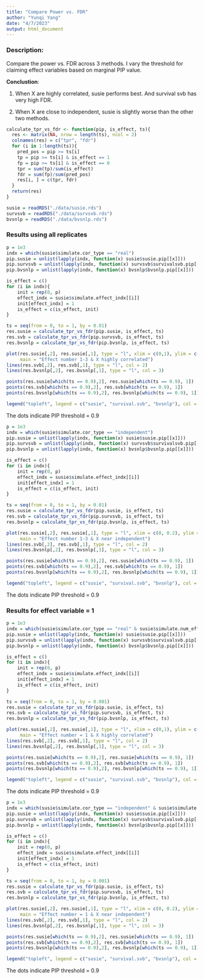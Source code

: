 ```yaml
---
title: "Compare Power vs. FDR"
author: "Yunqi Yang"
date: "4/7/2023"
output: html_document
---
```


### Description:

Compare the power vs. FDR across 3 methods. I vary the threshold for claiming effect variables based on marginal PIP value. 

**Conclustion**:

1. When X are highly correlated, susie performs best. And survival svb has very high FDR.

2. When X are close to independent, susie is slightly worse than the other two methods. 


```r
calculate_tpr_vs_fdr <- function(pip, is_effect, ts){
  res <- matrix(NA, nrow = length(ts), ncol = 2)
  colnames(res) = c("tpr", "fdr")
  for (i in 1:length(ts)){
    pred_pos = pip >= ts[i]
    tp = pip >= ts[i] & is_effect == 1
    fp = pip >= ts[i] & is_effect == 0
    tpr = sum(tp)/sum(is_effect)
    fdr = sum(fp)/sum(pred_pos)
    res[i, ] = c(tpr, fdr)
  }
  return(res)
}

```

```r
susie = readRDS("./data/susie.rds")
survsvb = readRDS("./data/survsvb.rds")
bvsnlp = readRDS("./data/bvsnlp.rds")
```

### Results using all replicates 

```r
p = 1e3
indx = which(susie$simulate.cor_type == "real")
pip.susie = unlist(lapply(indx, function(x) susie$susie.pip[[x]]))
pip.survsvb = unlist(lapply(indx, function(x) survsvb$survivalsvb.pip[[x]]))
pip.bvsnlp = unlist(lapply(indx, function(x) bvsnlp$bvsnlp.pip[[x]]))

is_effect = c()
for (i in indx){
    init = rep(0, p)
    effect_indx = susie$simulate.effect_indx[[i]]
    init[effect_indx] = 1
    is_effect = c(is_effect, init)
}

```

```r
ts = seq(from = 0, to = 1, by = 0.01)
res.susie = calculate_tpr_vs_fdr(pip.susie, is_effect, ts)
res.svb = calculate_tpr_vs_fdr(pip.survsvb, is_effect, ts)
res.bvsnlp = calculate_tpr_vs_fdr(pip.bvsnlp, is_effect, ts)
```


```r
plot(res.susie[,2], res.susie[,1], type = "l", xlim = c(0,1), ylim = c(0, 1), xlab = "FDR", ylab = "Power",
     main = "Effect number 1-3 & X highly correlated")
lines(res.svb[,2], res.svb[,1], type = "l", col = 2)
lines(res.bvsnlp[,2], res.bvsnlp[,1], type = "l", col = 3)

points(res.susie[which(ts == 0.9),2], res.susie[which(ts == 0.9), 1])
points(res.svb[which(ts == 0.9),2], res.svb[which(ts == 0.9), 1])
points(res.bvsnlp[which(ts == 0.9),2], res.bvsnlp[which(ts == 0.9), 1])

legend("topleft", legend = c("susie", "survival.svb", "bvsnlp"), col = c(1,2,3), lty = 1)
```
The dots indicate PIP threshold = 0.9

```r
p = 1e3
indx = which(susie$simulate.cor_type == "independent")
pip.susie = unlist(lapply(indx, function(x) susie$susie.pip[[x]]))
pip.survsvb = unlist(lapply(indx, function(x) survsvb$survivalsvb.pip[[x]]))
pip.bvsnlp = unlist(lapply(indx, function(x) bvsnlp$bvsnlp.pip[[x]]))

is_effect = c()
for (i in indx){
    init = rep(0, p)
    effect_indx = susie$simulate.effect_indx[[i]]
    init[effect_indx] = 1
    is_effect = c(is_effect, init)
}

```

```r
ts = seq(from = 0, to = 1, by = 0.01)
res.susie = calculate_tpr_vs_fdr(pip.susie, is_effect, ts)
res.svb = calculate_tpr_vs_fdr(pip.survsvb, is_effect, ts)
res.bvsnlp = calculate_tpr_vs_fdr(pip.bvsnlp, is_effect, ts)
```


```r
plot(res.susie[,2], res.susie[,1], type = "l", xlim = c(0, 0.2), ylim = c(0, 1), xlab = "FDR", ylab = "Power",
     main = "Effect number 1-3 & X near independent")
lines(res.svb[,2], res.svb[,1], type = "l", col = 2)
lines(res.bvsnlp[,2], res.bvsnlp[,1], type = "l", col = 3)

points(res.susie[which(ts == 0.9),2], res.susie[which(ts == 0.9), 1])
points(res.svb[which(ts == 0.9),2], res.svb[which(ts == 0.9), 1])
points(res.bvsnlp[which(ts == 0.9),2], res.bvsnlp[which(ts == 0.9), 1])

legend("topleft", legend = c("susie", "survival.svb", "bvsnlp"), col = c(1,2,3), lty = 1)
```
The dots indicate PIP threshold = 0.9


### Results for effect variable = 1

```r
p = 1e3
indx = which(susie$simulate.cor_type == "real" & susie$simulate.num_effect == 1)
pip.susie = unlist(lapply(indx, function(x) susie$susie.pip[[x]]))
pip.survsvb = unlist(lapply(indx, function(x) survsvb$survivalsvb.pip[[x]]))
pip.bvsnlp = unlist(lapply(indx, function(x) bvsnlp$bvsnlp.pip[[x]]))

is_effect = c()
for (i in indx){
    init = rep(0, p)
    effect_indx = susie$simulate.effect_indx[[i]]
    init[effect_indx] = 1
    is_effect = c(is_effect, init)
}

```

```r
ts = seq(from = 0, to = 1, by = 0.001)
res.susie = calculate_tpr_vs_fdr(pip.susie, is_effect, ts)
res.svb = calculate_tpr_vs_fdr(pip.survsvb, is_effect, ts)
res.bvsnlp = calculate_tpr_vs_fdr(pip.bvsnlp, is_effect, ts)
```


```r
plot(res.susie[,2], res.susie[,1], type = "l", xlim = c(0,1), ylim = c(0, 1), xlab = "FDR", ylab = "Power",
     main = "Effect number = 1 & X highly correlated")
lines(res.svb[,2], res.svb[,1], type = "l", col = 2)
lines(res.bvsnlp[,2], res.bvsnlp[,1], type = "l", col = 3)

points(res.susie[which(ts == 0.9),2], res.susie[which(ts == 0.9), 1])
points(res.svb[which(ts == 0.9),2], res.svb[which(ts == 0.9), 1])
points(res.bvsnlp[which(ts == 0.9),2], res.bvsnlp[which(ts == 0.9), 1])

legend("topleft", legend = c("susie", "survival.svb", "bvsnlp"), col = c(1,2,3), lty = 1)
```
The dots indicate PIP threshold = 0.9

```r
p = 1e3
indx = which(susie$simulate.cor_type == "independent" & susie$simulate.num_effect == 1)
pip.susie = unlist(lapply(indx, function(x) susie$susie.pip[[x]]))
pip.survsvb = unlist(lapply(indx, function(x) survsvb$survivalsvb.pip[[x]]))
pip.bvsnlp = unlist(lapply(indx, function(x) bvsnlp$bvsnlp.pip[[x]]))

is_effect = c()
for (i in indx){
    init = rep(0, p)
    effect_indx = susie$simulate.effect_indx[[i]]
    init[effect_indx] = 1
    is_effect = c(is_effect, init)
}

```

```r
ts = seq(from = 0, to = 1, by = 0.001)
res.susie = calculate_tpr_vs_fdr(pip.susie, is_effect, ts)
res.svb = calculate_tpr_vs_fdr(pip.survsvb, is_effect, ts)
res.bvsnlp = calculate_tpr_vs_fdr(pip.bvsnlp, is_effect, ts)
```


```r
plot(res.susie[,2], res.susie[,1], type = "l", xlim = c(0, 0.2), ylim = c(0, 1), xlab = "FDR", ylab = "Power",
     main = "Effect number = 1 & X near independent")
lines(res.svb[,2], res.svb[,1], type = "l", col = 2)
lines(res.bvsnlp[,2], res.bvsnlp[,1], type = "l", col = 3)

points(res.susie[which(ts == 0.9),2], res.susie[which(ts == 0.9), 1])
points(res.svb[which(ts == 0.9),2], res.svb[which(ts == 0.9), 1])
points(res.bvsnlp[which(ts == 0.9),2], res.bvsnlp[which(ts == 0.9), 1])

legend("topleft", legend = c("susie", "survival.svb", "bvsnlp"), col = c(1,2,3), lty = 1)
```
The dots indicate PIP threshold = 0.9
